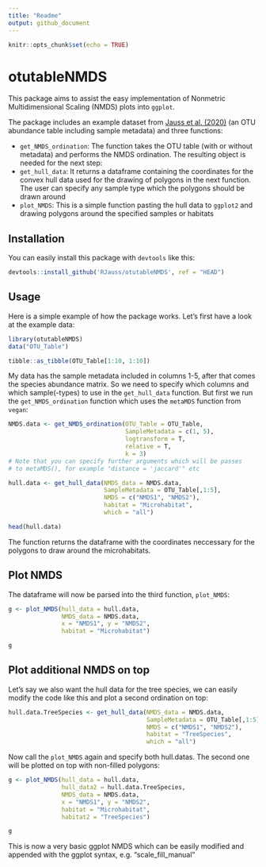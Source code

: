 ```yaml
---
title: "Readme"
output: github_document
---
```


```r
knitr::opts_chunk$set(echo = TRUE)
```

# otutableNMDS

This package aims to assist the easy implementation of Nonmetric Multidimensional Scaling (NMDS) plots into `ggplot`.

The package includes an example dataset from [Jauss et al. (2020)]("https://www.frontiersin.org/articles/10.3389/fmicb.2020.592189/") (an OTU abundance table including sample metadata) and three functions:

- `get_NMDS_ordination`: The function takes the OTU table (with or without metadata) and performs the NMDS ordination. The resulting object is needed for the next step:
- `get_hull_data`: It returns a dataframe containing the coordinates for the convex hull data used for the drawing of polygons in the next function. The user can specify any sample type which the polygons should be drawn around
- `plot_NMDS`: This is a simple function pasting the hull data to `ggplot2` and drawing polygons around the specified samples or habitats

## Installation

You can easily install this package with `devtools` like this:

```r
devtools::install_github('RJauss/otutableNMDS', ref = "HEAD")
```

## Usage 

Here is a simple example of how the package works. Let's first have a look at the example data:

```r
library(otutableNMDS)
data("OTU_Table")

tibble::as_tibble(OTU_Table[1:10, 1:10])
```

My data has the sample metadata included in columns 1-5, after that comes the species abundance matrix. So we need to specify which columns and which sample(-types) to use in the `get_hull_data` function. But first we run the `get_NMDS_ordination` function which uses the `metaMDS` function from `vegan`:

```r
NMDS.data <- get_NMDS_ordination(OTU_Table = OTU_Table, 
                                 SampleMetadata = c(1, 5), 
                                 logtransform = T, 
                                 relative = T, 
                                 k = 3)
# Note that you can specify further arguments which will be passes
# to metaMDS(), for example "distance = 'jaccard'" etc
```

```r
hull.data <- get_hull_data(NMDS_data = NMDS.data, 
                           SampleMetadata = OTU_Table[,1:5], 
                           NMDS = c("NMDS1", "NMDS2"), 
                           habitat = "Microhabitat", 
                           which = "all")

head(hull.data)
```

The function returns the dataframe with the coordinates neccessary for the polygons to draw around the microhabitats. 

## Plot NMDS

The dataframe will now be parsed into the third function, `plot_NMDS`:

```r
g <- plot_NMDS(hull_data = hull.data, 
               NMDS_data = NMDS.data, 
               x = "NMDS1", y = "NMDS2", 
               habitat = "Microhabitat")

g
```

## Plot additional NMDS on top

Let's say we also want the hull data for the tree species, we can easily modify the code like this and plot a second ordination on top:

```r
hull.data.TreeSpecies <- get_hull_data(NMDS_data = NMDS.data, 
                                       SampleMetadata = OTU_Table[,1:5],
                                       NMDS = c("NMDS1", "NMDS2"), 
                                       habitat = "TreeSpecies", 
                                       which = "all")
```

Now call the `plot_NMDS` again and specify both hull.datas. The second one will be plotted on top with non-filled polygons:

```r
g <- plot_NMDS(hull_data = hull.data, 
               hull_data2 = hull.data.TreeSpecies, 
               NMDS_data = NMDS.data, 
               x = "NMDS1", y = "NMDS2", 
               habitat = "Microhabitat", 
               habitat2 = "TreeSpecies")

g
```

This is now a very basic ggplot NMDS which can be easily modified and appended with the ggplot syntax, e.g. "scale_fill_manual"
